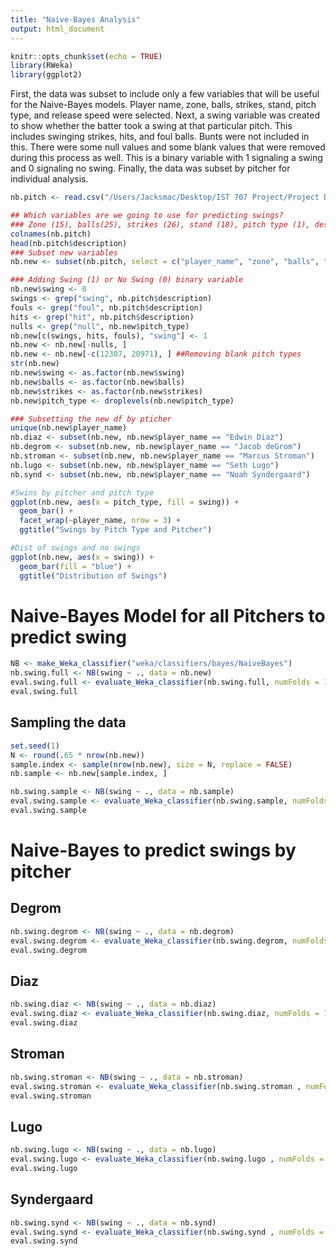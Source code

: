 ```yaml
---
title: "Naive-Bayes Analysis"
output: html_document
---
```


```r
knitr::opts_chunk$set(echo = TRUE)
library(RWeka)
library(ggplot2)
```

First, the data was subset to include only a few variables that will be useful for the Naive-Bayes models. Player name, zone, balls, strikes, stand, pitch type, and release speed were selected. Next, a swing variable was created to show whether the batter took a swing at that particular pitch. This includes swinging strikes, hits, and foul balls. Bunts were not included in this. There were some null values and some blank values that were removed during this process as well. This is a binary variable with 1 signaling a swing and 0 signaling no swing. Finally, the data was subset by pitcher for individual analysis. 

```r
nb.pitch <- read.csv("/Users/Jacksmac/Desktop/IST 707 Project/Project Data.csv")

## Which variables are we going to use for predicting swings? 
### Zone (15), balls(25), strikes (26), stand (18), pitch type (1), description 10, release speed (3) 
colnames(nb.pitch)
head(nb.pitch$description)
### Subset new variables
nb.new <- subset(nb.pitch, select = c("player_name", "zone", "balls", "strikes", "stand", "pitch_type", "release_speed"))

### Adding Swing (1) or No Swing (0) binary variable
nb.new$swing <- 0
swings <- grep("swing", nb.pitch$description)
fouls <- grep("foul", nb.pitch$description)
hits <- grep("hit", nb.pitch$description)
nulls <- grep("null", nb.new$pitch_type)
nb.new[c(swings, hits, fouls), "swing"] <- 1
nb.new <- nb.new[-nulls, ]
nb.new <- nb.new[-c(12307, 20971), ] ##Removing blank pitch types
str(nb.new)
nb.new$swing <- as.factor(nb.new$swing)
nb.new$balls <- as.factor(nb.new$balls)
nb.new$strikes <- as.factor(nb.new$strikes)
nb.new$pitch_type <- droplevels(nb.new$pitch_type)

### Subsetting the new df by pticher 
unique(nb.new$player_name)
nb.diaz <- subset(nb.new, nb.new$player_name == "Edwin Diaz")
nb.degrom <- subset(nb.new, nb.new$player_name == "Jacob deGrom")
nb.stroman <- subset(nb.new, nb.new$player_name == "Marcus Stroman")
nb.lugo <- subset(nb.new, nb.new$player_name == "Seth Lugo")
nb.synd <- subset(nb.new, nb.new$player_name == "Noah Syndergaard")
```

```r
#Swins by pitcher and pitch type
ggplot(nb.new, aes(x = pitch_type, fill = swing)) +
  geom_bar() +
  facet_wrap(~player_name, nrow = 3) + 
  ggtitle("Swings by Pitch Type and Pitcher")

#Dist of swings and no swings 
ggplot(nb.new, aes(x = swing)) +
  geom_bar(fill = "blue") +
  ggtitle("Distribution of Swings")
```
# Naive-Bayes Model for all Pitchers to predict swing 
```r
NB <- make_Weka_classifier("weka/classifiers/bayes/NaiveBayes")
nb.swing.full <- NB(swing ~ ., data = nb.new)
eval.swing.full <- evaluate_Weka_classifier(nb.swing.full, numFolds = 10, seed = 1, class = TRUE, useSupervisedDiscretization = TRUE)
eval.swing.full
```


## Sampling the data
```r
set.seed(1)
N <- round(.65 * nrow(nb.new))
sample.index <- sample(nrow(nb.new), size = N, replace = FALSE)
nb.sample <- nb.new[sample.index, ]

nb.swing.sample <- NB(swing ~ ., data = nb.sample)
eval.swing.sample <- evaluate_Weka_classifier(nb.swing.sample, numFolds = 10, seed = 1, class = TRUE, useSupervisedDiscretization = TRUE)
eval.swing.sample             
```



# Naive-Bayes to predict swings by pitcher
## Degrom
```r
nb.swing.degrom <- NB(swing ~ ., data = nb.degrom)
eval.swing.degrom <- evaluate_Weka_classifier(nb.swing.degrom, numFolds = 10, seed = 1, class = TRUE, useSupervisedDiscretization = TRUE)
eval.swing.degrom

```
## Diaz
```r
nb.swing.diaz <- NB(swing ~ ., data = nb.diaz)
eval.swing.diaz <- evaluate_Weka_classifier(nb.swing.diaz, numFolds = 10, seed = 1, class = TRUE, useSupervisedDiscretization = TRUE)
eval.swing.diaz
```

## Stroman
```r
nb.swing.stroman <- NB(swing ~ ., data = nb.stroman)
eval.swing.stroman <- evaluate_Weka_classifier(nb.swing.stroman , numFolds = 10, seed = 1, class = TRUE, useSupervisedDiscretization = TRUE)
eval.swing.stroman 
```

## Lugo
```r
nb.swing.lugo <- NB(swing ~ ., data = nb.lugo)
eval.swing.lugo <- evaluate_Weka_classifier(nb.swing.lugo , numFolds = 10, seed = 1, class = TRUE, useSupervisedDiscretization = TRUE)
eval.swing.lugo 
```

## Syndergaard
```r
nb.swing.synd <- NB(swing ~ ., data = nb.synd)
eval.swing.synd <- evaluate_Weka_classifier(nb.swing.synd , numFolds = 10, seed = 1, class = TRUE, useSupervisedDiscretization = TRUE)
eval.swing.synd 
```










